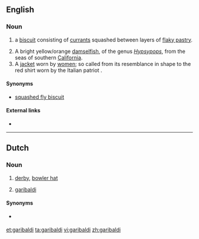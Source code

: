 ==English==

===Noun===
{{en-noun}}

# {{British}} a [[biscuit]] consisting of [[currant]]s squashed between layers of [[flaky pastry]].
# A bright yellow/orange [[damselfish]], of the genus ''[[Hypsypops]]'', from the seas of southern [[California]].
# A [[jacket]] worn by [[woman|women]]; so called from its resemblance in shape to the red shirt worn by the Italian patriot {{pedlink|Garibaldi}}.

====Synonyms====
* {{sense|biscuit}} [[squashed fly biscuit]]

====External links====
* {{pedia|Garibaldi biscuit}}

----

==Dutch==
===Noun===
{{nl-noun|m|garibaldi's|garibaldietje}}

# [[derby]], [[bowler hat]]
# {{zoology|lang=nl}} [[#English|garibaldi]] {{gloss|fish}}

====Synonyms====
* {{sense|bowler hat}} {{l|nl|garibaldihoed}}

[[et:garibaldi]]
[[ta:garibaldi]]
[[vi:garibaldi]]
[[zh:garibaldi]]